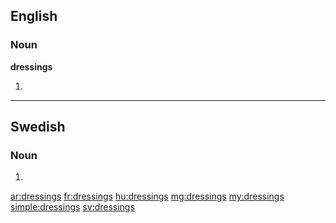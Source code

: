 ==English==

===Noun===
'''dressings'''

# {{plural of|dressing}}

----

==Swedish==

===Noun===
{{head|sv|noun form}}

# {{sv-noun-form-indef-gen|dressing}}

[[ar:dressings]]
[[fr:dressings]]
[[hu:dressings]]
[[mg:dressings]]
[[my:dressings]]
[[simple:dressings]]
[[sv:dressings]]